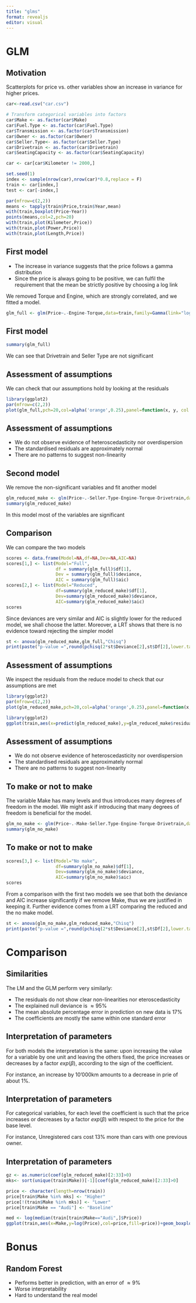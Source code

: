 ```yaml
---
title: "glms"
format: revealjs
editor: visual
---
```


# GLM

## Motivation

Scatterplots for price vs. other variables show an increase in variance for higher prices.

```r
car<-read.csv("car.csv")

# Transform categorical variables into factors
car$Make <- as.factor(car$Make)
car$Fuel.Type <- as.factor(car$Fuel.Type)
car$Transmission <- as.factor(car$Transmission)
car$Owner <- as.factor(car$Owner)
car$Seller.Type<- as.factor(car$Seller.Type)
car$Drivetrain <- as.factor(car$Drivetrain)
car$SeatingCapacity <- as.factor(car$SeatingCapacity)

car <- car[car$Kilometer != 2000,]

set.seed(1)
index <- sample(nrow(car),nrow(car)*0.8,replace = F)
train <- car[index,]
test <- car[-index,]
```

```r
par(mfrow=c(2,2))
means <- tapply(train$Price,train$Year,mean)
with(train,boxplot(Price~Year))
points(means,col=2,pch=20)
with(train,plot(Kilometer,Price))
with(train,plot(Power,Price))
with(train,plot(Length,Price))
```

## First model

-   The increase in variance suggests that the price follows a gamma distribution
-   Since the price is always going to be positive, we can fulfil the requirement that the mean be strictly positive by choosing a log link

We removed Torque and Engine, which are strongly correlated, and we fitted a model.

```r
glm_full <- glm(Price~.-Engine-Torque,data=train,family=Gamma(link="log"))
```

## First model

```r
summary(glm_full)
```

We can see that Drivetrain and Seller Type are not significant

## Assessment of assumptions

We can check that our assumptions hold by looking at the residuals

```r
library(ggplot2)
par(mfrow=c(2,2))
plot(glm_full,pch=20,col=alpha('orange',0.25),panel=function(x, y, col = par("col"), bg = NA, pch = par("pch"),cex = 1, col.smooth = 2, span = 2/3, iter = 3)panel.smooth(x, y, col = alpha('orange',0.25), bg = NA, pch = 20,cex = 1, span = 2/3, iter = 3,col.smooth = 'blue'))
```

## Assessment of assumptions

-   We do not observe evidence of heteroscedasticity nor overdispersion
-   The standardised residuals are approximately normal
-   There are no patterns to suggest non-linearity

## Second model

We remove the non-significant variables and fit another model

```r
glm_reduced_make <- glm(Price~.-Seller.Type-Engine-Torque-Drivetrain,data=train,family = Gamma(link="log"))
summary(glm_reduced_make)
```

In this model most of the variables are significant

## Comparison

We can compare the two models

```r
scores <- data.frame(Model=NA,df=NA,Dev=NA,AIC=NA)
scores[1,] <- list(Model="Full",
                   df = summary(glm_full)$df[1],
                   Dev = summary(glm_full)$deviance,
                   AIC = summary(glm_full)$aic)
scores[2,] <- list(Model="Reduced",
                   df=summary(glm_reduced_make)$df[1],
                   Dev=summary(glm_reduced_make)$deviance,
                   AIC=summary(glm_reduced_make)$aic)
scores
```

Since deviances are very similar and AIC is slightly lower for the reduced model, we shall choose the latter. Moreover, a LRT shows that there is no evidence toward rejecting the simpler model

```r
st <- anova(glm_reduced_make,glm_full,"Chisq")
print(paste("p-value =",round(pchisq(2*st$Deviance[2],st$Df[2],lower.tail = F),2)))
```

## Assessment of assumptions

We inspect the residuals from the reduce model to check that our assumptions are met

```r
library(ggplot2)
par(mfrow=c(2,2))
plot(glm_reduced_make,pch=20,col=alpha('orange',0.25),panel=function(x, y, col = par("col"), bg = NA, pch = par("pch"),cex = 1, col.smooth = 2, span = 2/3, iter = 3)panel.smooth(x, y, col = alpha('orange',0.25), bg = NA, pch = 20,cex = 1, span = 2/3, iter = 3,col.smooth = 'blue'))
```

```r
library(ggplot2)
ggplot(train,aes(x=predict(glm_reduced_make),y=glm_reduced_make$residuals))+geom_point(alpha=.25,color='orange')+geom_smooth(color='blue')+geom_hline(aes(yintercept=0),alpha=0.4)
```

## Assessment of assumptions

-   We do not observe evidence of heteroscedasticity nor overdispersion
-   The standardised residuals are approximately normal
-   There are no patterns to suggest non-linearity

## To make or not to make

The variable Make has many levels and thus introduces many degrees of freedom in the model. We might ask if introducing that many degrees of freedom is beneficial for the model.

```r
glm_no_make <- glm(Price~.-Make-Seller.Type-Engine-Torque-Drivetrain,data=train,family = Gamma(link="log"))
summary(glm_no_make)
```

## To make or not to make

```r
scores[3,] <- list(Model="No make",
                   df=summary(glm_no_make)$df[1],
                   Dev=summary(glm_no_make)$deviance,
                   AIC=summary(glm_no_make)$aic)
scores
```

From a comparison with the first two models we see that both the deviance and AIC increase significantly if we remove Make, thus we are justified in keeping it. Further evidence comes from a LRT comparing the reduced and the no make model.

```r
st <- anova(glm_no_make,glm_reduced_make,"Chisq")
print(paste("p-value =",round(pchisq(2*st$Deviance[2],st$Df[2],lower.tail = F),2)))
```

# Comparison

## Similarities

The LM and the GLM perform very similarly:

-   The residuals do not show clear non-linearities nor eteroscedasticity
-   The explained null deviance is $\approx 95\%$
-   The mean absolute percentage error in prediction on new data is 17%
-   The coefficients are mostly the same within one standard error

## Interpretation of parameters

For both models the interpretation is the same: upon increasing the value for a variable by one unit and leaving the others fixed, the price increases or decreases by a factor $exp(\beta)$, according to the sign of the coefficient.

For instance, an increase by 10'000km amounts to a decrease in prie of about 1%.

## Interpretation of parameters

For categorical variables, for each level the coefficient is such that the price increases or decreases by a factor $exp(\beta)$ with respect to the price for the base level.

For instance, Unregistered cars cost 13% more than cars with one previous owner.

## Interpretation of parameters

```r
gz <- as.numeric(coef(glm_reduced_make)[2:33]>0)
mks<- sort(unique(train$Make))[-1][coef(glm_reduced_make)[2:33]>0]

price <- character(length=nrow(train))
price[train$Make %in% mks] <- "Higher"
price[!(train$Make %in% mks)] <- "Lower"
price[train$Make == "Audi"] <- "Baseline"

med <- log(median(train[train$Make=="Audi",]$Price))
ggplot(train,aes(x=Make,y=log(Price),col=price,fill=price))+geom_boxplot(alpha=0.4)+geom_hline(aes(yintercept=med))+theme(axis.text.x=element_text(angle = -90, hjust = 0))+scale_fill_manual(values = c("grey","#389129","#ad1d13"))+scale_color_manual(values = c("grey","#389129","#ad1d13"))
```

# Bonus

## Random Forest

-   Performs better in prediction, with an error of $\approx 9\%$
-   Worse interpretability
-   Hard to understand the real model
